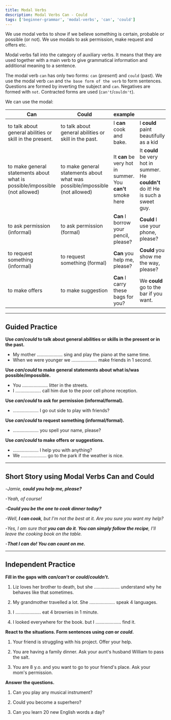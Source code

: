 ```yaml
---
title: Modal Verbs
description: Modal Verbs Can - Could
tags: ['beginner-grammar', 'modal-verbs', 'can', 'could']
---
```



We use modal verbs to show if we believe something is certain, probable or possible (or not). We use
modals to ask permission, make request and offers etc.

Modal verbs fall into the category of auxiliary verbs. It means that they are used together with a
main verb to give grammatical information and additional meaning to a sentence.

The modal verb `can` has only two forms: `can` (_present_) and `could` (past). We use the modal verb
`can` and `the base form of the verb` to form sentences. Questions are formed by inverting the
subject and `can`. Negatives are formed with `not`. Contracted forms are used (`can't`/`couldn't`).

We can use the modal:

| Can                                                                        | Could                                                                       | example                                                    |                                                                                    |
| -------------------------------------------------------------------------- | --------------------------------------------------------------------------- | ---------------------------------------------------------- | ---------------------------------------------------------------------------------- |
| to talk about general abilities or skill in the present.                   | to talk about general abilities or skill in the past.                       | I **can** cook and bake.                                   | I **could** paint beautifully as a kid                                             |
| to make general statements about what is possible/impossible (not allowed) | to make general statements about what was possible/impossible (not allowed) | It **can** be very hot in summer. You **can't** smoke here | It **could** be very hot in summer. He **couldn't** do it! He is such a sweet guy. |
| to ask permission (informal)                                               | to ask permission (formal)                                                  | **Can** I borrow your pencil, please?                      | **Could** I use your phone, please?                                                |
| to request something (informal)                                            | to request something (formal)                                               | **Can** you help me, please?                               | **Could** you show me the way, please?                                             |
| to make offers                                                             | to make suggestion                                                          | **Can** I carry these bags for you?                        | We **could** go to the bar if you want.                                            |

---

## Guided Practice

**Use _can_/_could_ to talk about general abilities or skills in the present or in the past.**

- My mother .................... sing and play the piano at the same time. <InfoTooltip label="can" />
- When we were younger we .................... make friends in 1 second. <InfoTooltip label="could" />

**Use _can_/_could_ to make general statements about what is/was possible/impossible.**

- You .................... litter in the streets. <InfoTooltip label="can't" />
- I .................... call him due to the poor cell phone reception. <InfoTooltip label="couldn't" />

**Use _can_/_could_ to ask for permission (informal/formal).**

- .................... I go out side to play with friends? <InfoTooltip label="Can" />

**Use _can_/_could_ to request something (informal/formal).**

- .................... you spell your name, please? <InfoTooltip label="Could" />

**Use _can_/_could_ to make offers or suggestions.**

- .................... I help you with anything? <InfoTooltip label="Can" />
- We .................... go to the park if the weather is nice. <InfoTooltip label="could" />

---

## Short Story using Modal Verbs Can and Could

-_Jamie, **could you help me, please?**_

-_Yeah, of course!_

-_**Could you be the one to cook dinner today?**_

-_Well, **I can cook**, but I'm not the best at it. Are you sure you want my help?_

-_Yes, I am sure that **you can do it**. **You can simply follow the recipe**, I'll leave the cooking book on the table._

-_**That I can do! You can count on me.**_

---

## Independent Practice

**Fill in the gaps with _can_/_can't_ or _could_/_couldn't_.**

1. Liz loves her brother to death, but she .................... understand why he behaves like that sometimes. <InfoTooltip label="can't" />

2. My grandmother travelled a lot. She .................... speak 4 languages. <InfoTooltip label="could" />

3. I .................... eat 4 brownies in 1 minute. <InfoTooltip label="can" />

4. I looked everywhere for the book. but I .................... find it. <InfoTooltip label="couldn't" />

**React to the situations. Form sentences using _can_ or _could_.**

1. Your friend is struggling with his project. Offer your help. <InfoTooltip label="I can help you with your project." />

2. You are having a family dinner. Ask your aunt's husband William to pass the salt. <InfoTooltip label="William, could you pass the salt, please?" />

3. You are 8 y.o. and you want to go to your friend's place. Ask your mom's permission. <InfoTooltip label="Mom, can I go to my friend's house, please?" />

**Answer the questions.**

1. Can you play any musical instrument? <InfoTooltip label="Yes, I can play guitar." />

2. Could you become a superhero? <InfoTooltip label="No, I couldn't become a superhero because I'm too anxious." />

3. Can you learn 20 new English words a day? <InfoTooltip label="Yes, I can learn 20 new English words a day." />
